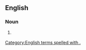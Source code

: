 ==English==

===Noun===
{{head|en|noun}}

# {{lb|en|grammar}} {{initialism of|en|verbal noun}}

[[Category:English terms spelled with .]]